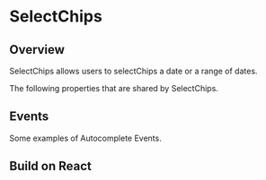 
# SelectChips


## Overview

SelectChips allows users to selectChips a date or a range of dates.

<Canvas of={SelectChipsStories.Properties}></Canvas>

<Meta isTemplate />

The following properties that are shared by SelectChips.

<Controls />

## Events

Some examples of Autocomplete Events.

<Source of={SelectChipsStories.Events} />

## Build on React

<Source of={SelectChipsStories.FrameworkReact} />